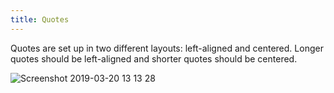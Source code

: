 ```yaml
---
title: Quotes
---
```


Quotes are set up in two different layouts: left-aligned and centered. Longer quotes should be left-aligned and shorter quotes should be centered.

![Screenshot 2019-03-20 13 13 28](https://user-images.githubusercontent.com/10384315/54716005-01035180-4b12-11e9-9194-aa355e4610bf.png)
